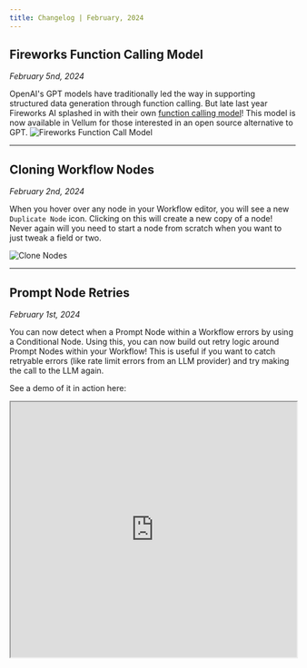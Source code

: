 ```yaml
---
title: Changelog | February, 2024
---
```


## Fireworks Function Calling Model
*February 5nd, 2024*

OpenAI's GPT models have traditionally led the way in supporting structured data generation through function calling. But late last year Fireworks AI splashed in with their own [function calling model](https://blog.fireworks.ai/fireworks-raises-the-quality-bar-with-function-calling-model-and-api-release-e7f49d1e98e9)! This model is now available in Vellum for those interested in an open source alternative to GPT.
![Fireworks Function Call Model](https://storage.googleapis.com/vellum-public/help-docs/fireworks-function-call.png)

---
## Cloning Workflow Nodes
*February 2nd, 2024*

When you hover over any node in your Workflow editor, you will see a new `Duplicate Node` icon. Clicking on this will create a new copy of a node! Never again will you need to start a node from scratch when you want to just tweak a field or two.

![Clone Nodes](https://storage.googleapis.com/vellum-public/help-docs/clone-nodes.png)

---

## Prompt Node Retries
*February 1st, 2024*

You can now detect when a Prompt Node within a Workflow errors by using a Conditional Node. Using this, you can now build out retry logic around Prompt Nodes within your Workflow! This is useful if you want to catch retryable errors (like rate limit errors from an LLM provider) and try making the call to the LLM again.

See a demo of it in action here:

<iframe src="https://www.loom.com/embed/770a1ac0bbaa4f9d9192d336eb0a191c"
  width="100%"
  height="450px"
></iframe>
